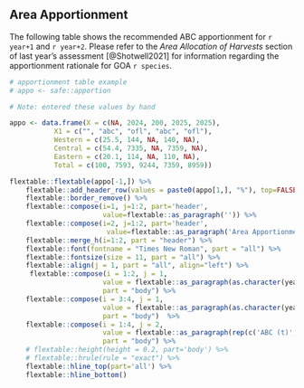 ## Area Apportionment

The following table shows the recommended ABC apportionment for `r year+1` and `r year+2`. 
Please refer to the *Area Allocation of Harvests* section of last year's assessment [@Shotwell2021] for information regarding the apportionment rationale for GOA `r species`.

```r
# apportionment table example
# appo <- safe::apportion

# Note: entered these values by hand

appo <- data.frame(X = c(NA, 2024, 200, 2025, 2025),
           X1 = c("", "abc", "ofl", "abc", "ofl"),
           Western = c(25.5, 144, NA, 140, NA),
           Central = c(54.4, 7335, NA, 7359, NA),
           Eastern = c(20.1, 114, NA, 110, NA),
           Total = c(100, 7593, 9244, 7359, 8959))

flextable::flextable(appo[-1,]) %>% 
    flextable::add_header_row(values = paste0(appo[1,], "%"), top=FALSE) %>%
    flextable::border_remove() %>% 
    flextable::compose(i=1, j=1:2, part='header', 
                       value=flextable::as_paragraph('')) %>%
    flextable::compose(i=2, j=1:2, part='header', 
                        value=flextable::as_paragraph('Area Apportionment')) %>% 
    flextable::merge_h(i=1:2, part = "header") %>% 
    flextable::font(fontname = "Times New Roman", part = "all") %>%
    flextable::fontsize(size = 11, part = "all") %>% 
    flextable::align(j = 1, part = "all", align="left") %>% 
     flextable::compose(i = 1:2, j = 1, 
                       value = flextable::as_paragraph(as.character(year+1)), 
                       part = "body") %>% 
    flextable::compose(i = 3:4, j = 1, 
                       value = flextable::as_paragraph(as.character(year+2)), 
                       part = "body")  %>% 
    flextable::compose(i = 1:4, j = 2, 
                       value = flextable::as_paragraph(rep(c('ABC (t)', 'OFL (t)'), 2)), 
                       part = "body") %>% 
    # flextable::height(height = 0.2, part='body') %>% 
    # flextable::hrule(rule = "exact") %>% 
    flextable::hline_top(part='all') %>% 
    flextable::hline_bottom() 
  
```

